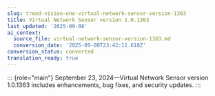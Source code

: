 ```yaml
---
slug: trend-vision-one-virtual-network-sensor-version-1363
title: Virtual Network Sensor version 1.0.1363
last_updated: '2025-09-08'
ai_context:
  source_file: virtual-network-sensor-version-1363.md
  conversion_date: '2025-09-08T23:42:11.618Z'
conversion_status: converted
translation_ready: true
---
```


::: {role="main"}
September 23, 2024—Virtual Network Sensor version 1.0.1363 includes enhancements, bug fixes, and security updates.
:::

